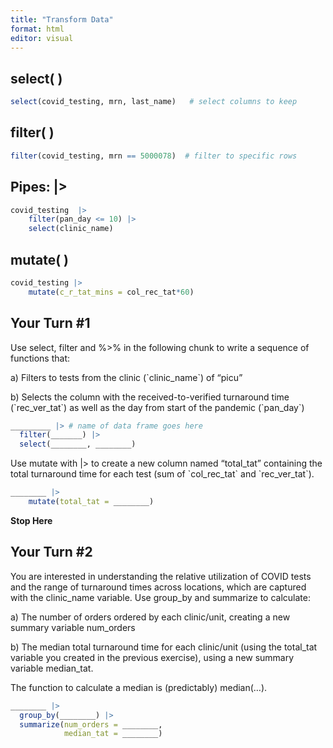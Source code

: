 ```yaml
---
title: "Transform Data"
format: html
editor: visual
---
```


## select( )

```r
select(covid_testing, mrn, last_name)   # select columns to keep
```

## filter( )

```r
filter(covid_testing, mrn == 5000078)  # filter to specific rows
```

## Pipes: \|\>

```r
covid_testing  |> 
	filter(pan_day <= 10) |> 
	select(clinic_name)
```

## mutate( )

```r
covid_testing |>
	mutate(c_r_tat_mins = col_rec_tat*60)
```

## Your Turn #1

Use select, filter and %\>% in the following chunk to write a sequence of functions that:

a\) Filters to tests from the clinic (\`clinic_name\`) of "picu"

b\) Selects the column with the received-to-verified turnaround time (\`rec_ver_tat\`) as well as the day from start of the pandemic (\`pan_day\`)

```r
_________ |> # name of data frame goes here
  filter(_______) |> 
  select(________, ________) 
```

Use mutate with \|\> to create a new column named "total_tat" containing the total turnaround time for each test (sum of \`col_rec_tat\` and \`rec_ver_tat\`).

```r
________ |>
	mutate(total_tat = ________)
```

**Stop Here**

## Your Turn #2

You are interested in understanding the relative utilization of COVID tests and the range of turnaround times across locations, which are captured with the clinic_name variable. Use group_by and summarize to calculate:

a\) The number of orders ordered by each clinic/unit, creating a new summary variable num_orders

b\) The median total turnaround time for each clinic/unit (using the total_tat variable you created in the previous exercise), using a new summary variable median_tat.

The function to calculate a median is (predictably) median(...).

```r
________ |>
  group_by(________) |>
  summarize(num_orders = ________,
            median_tat = ________)
```
